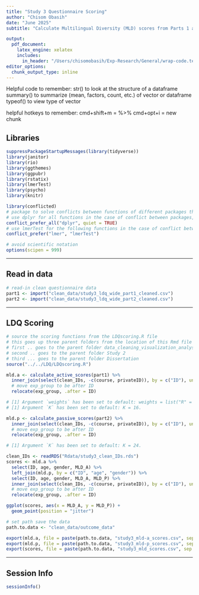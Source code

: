 ```yaml
---
title: "Study 3 Questionnaire Scoring"
author: "Chisom Obasih"
date: "June 2025"
subtitle: "Calculate Multilingual Diversity (MLD) scores from Parts 1 and 2 of Linguistic Diversity Questionnaire (LDQ)"

output: 
  pdf_document:
    latex_engine: xelatex
    includes:
      in_header: "/Users/chisomobasih/Exp-Research/General/wrap-code.tex"
editor_options: 
  chunk_output_type: inline
---
```


Helpful code to remember:
str() to look at the structure of a dataframe
summary() to summarize (mean, factors, count, etc.) of vector or dataframe
typeof() to view type of vector

helpful hotkeys to remember:
cmd+shift+m = %>%
cmd+opt+i = new chunk


## Libraries
```r
suppressPackageStartupMessages(library(tidyverse))
library(janitor)
library(rio)
library(ggthemes)
library(ggpubr)
library(rstatix)
library(lmerTest)
library(psycho)
library(knitr)

library(conflicted)
# package to solve conflicts between functions of different packages that use the same name
# use dplyr for all functions in the case of conflict between packages, output suppressed
conflict_prefer_all("dplyr", quiet = TRUE)
# use lmerTest for the following functions in the case of conflict between packages
conflict_prefer("lmer", "lmerTest")

# avoid scientific notation
options(scipen = 999)
```

------------------------------------------------------------------------


## Read in data

```r

# read-in clean questionnaire data
part1 <- import("clean_data/study3_ldq_wide_part1_cleaned.csv")
part2 <- import("clean_data/study3_ldq_wide_part2_cleaned.csv")

```


------------------------------------------------------------------------

## LDQ Scoring

```r
# source the scoring functions from the LDQscoring.R file
# this goes up three parent folders from the location of this Rmd file (in the subfolder named Rmd)
# first .. goes to the parent folder data_cleaning_visualization_analysis
# second .. goes to the parent folder Study 2
# third ... goes to the parent folder Dissertation
source("../../LDQ/LDQscoring.R")
```



```r
mld.a <- calculate_active_scores(part1) %>%
  inner_join(select(clean_IDs, -c(course, privateID)), by = c("ID"), unmatched = c(x = "error", y = "drop"), relationship = "one-to-one") %>%
  # move exp_group to be after ID
  relocate(exp_group, .after = ID)

# [1] Argument `weights` has been set to default: weights = list("R" = 0.25, "L" = 0.25, "W" = 0.25, "S" = 0.25).
# [1] Argument `K` has been set to default: K = 16.
```


```r
mld.p <- calculate_passive_scores(part2) %>%
  inner_join(select(clean_IDs, -c(course, privateID)), by = c("ID"), unmatched = c(x = "error", y = "drop"), relationship = "one-to-one") %>%
  # move exp_group to be after ID
  relocate(exp_group, .after = ID)

# [1] Argument `K` has been set to default: K = 24.
```

```r
clean_IDs <- readRDS("Rdata/study3_clean_IDs.rds")
scores <- mld.a %>% 
  select(ID, age, gender, MLD_A) %>% 
  left_join(mld.p, by = c("ID", "age", "gender")) %>% 
  select(ID, age, gender, MLD_A, MLD_P) %>%
  inner_join(select(clean_IDs, -c(course, privateID)), by = c("ID"), unmatched = c(x = "error", y = "drop"), relationship = "one-to-one") %>%
  # move exp_group to be after ID
  relocate(exp_group, .after = ID)

ggplot(scores, aes(x = MLD_A, y = MLD_P)) +
  geom_point(position = "jitter")
```

```r
# set path save the data
path.to.data <- "clean_data/outcome_data"

export(mld.a, file = paste(path.to.data, "study3_mld-a_scores.csv", sep = "/"))
export(mld.p, file = paste(path.to.data, "study3_mld-p_scores.csv", sep = "/"))
export(scores, file = paste(path.to.data, "study3_mld_scores.csv", sep = "/"))
```

------------------------------------------------------------------------

## Session Info

```r
sessionInfo()
```
